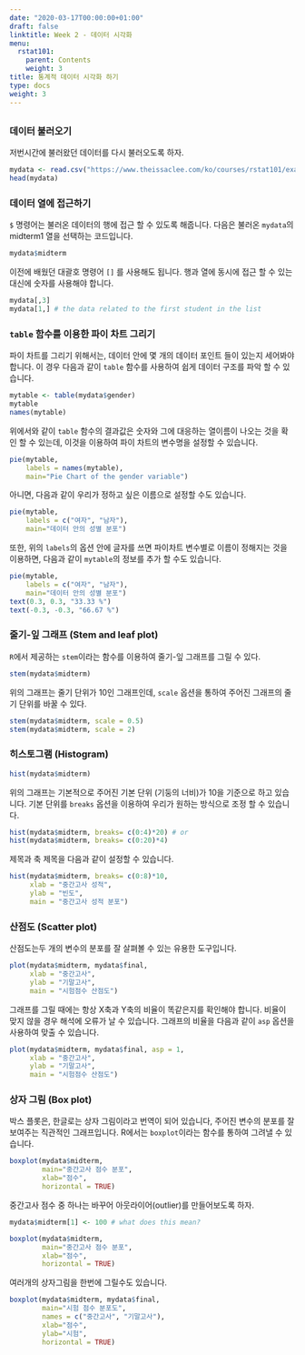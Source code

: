 ```yaml
---
date: "2020-03-17T00:00:00+01:00"
draft: false
linktitle: Week 2 - 데이터 시각화
menu:
  rstat101:
    parent: Contents
    weight: 3
title: 통계적 데이터 시각화 하기
type: docs
weight: 3
---
```


## 

### 데이터 불러오기

저번시간에 불러왔던 데이터를 다시 불러오도록 하자.

```r
mydata <- read.csv("https://www.theissaclee.com/ko/courses/rstat101/examscore.csv", header = TRUE)
head(mydata)
```

### 데이터 열에 접근하기

`$` 명령어는 불러온 데이터의 행에 접근 할 수 있도록 해줍니다. 다음은 불러온 `mydata`의 midterm1 열을 선택하는 코드입니다.

```r
mydata$midterm
```

이전에 배웠던 대괄호 명령어 `[]` 를 사용해도 됩니다. 행과 열에 동시에 접근 할 수 있는 대신에 숫자를 사용해야 합니다.

```r
mydata[,3]
mydata[1,] # the data related to the first student in the list
```

### `table` 함수를 이용한 파이 차트 그리기

파이 차트를 그리기 위해서는, 데이터 안에 몇 개의 데이터 포인트 들이 있는지 세어봐야 합니다. 이 경우 다음과 같이 `table` 함수를 사용하여 쉽게 데이터 구조를 파악 할 수 있습니다.

```r
mytable <- table(mydata$gender)
mytable
names(mytable)
```

위에서와 같이 `table` 함수의 결과값은 숫자와 그에 대응하는 열이름이 나오는 것을 확인 할 수 있는데, 이것을 이용하여 파이 차트의 변수명을 설정할 수 있습니다.

```r
pie(mytable, 
    labels = names(mytable),
    main="Pie Chart of the gender variable")
```

아니면, 다음과 같이 우리가 정하고 싶은 이름으로 설정할 수도 있습니다.

```r
pie(mytable, 
    labels = c("여자", "남자"),
    main="데이터 안의 성별 분포")
```

또한, 위의 `labels`의 옵션 안에 글자를 쓰면 파이차트 변수별로 이름이 정해지는 것을 이용하면, 다음과 같이 `mytable`의 정보를 추가 할 수도 있습니다.

```r
pie(mytable, 
    labels = c("여자", "남자"),
    main="데이터 안의 성별 분포")
text(0.3, 0.3, "33.33 %")
text(-0.3, -0.3, "66.67 %")
```


### 줄기-잎 그래프 (Stem and leaf plot)

`R`에서 제공하는 `stem`이라는 함수를 이용하여 줄기-잎 그래프를 그릴 수 있다.

```r
stem(mydata$midterm)
```

위의 그래프는  줄기 단위가 10인 그래프인데, `scale` 옵션을 통하여 주어진 그래프의 줄기 단위를 바꿀 수 있다. 

```r
stem(mydata$midterm, scale = 0.5)
stem(mydata$midterm, scale = 2)
```

### 히스토그램 (Histogram)

```r
hist(mydata$midterm)
```

위의 그래프는 기본적으로 주어진 기본 단위 (기둥의 너비)가 10을 기준으로 하고 있습니다. 기본 단위를  `breaks` 옵션을 이용하여 우리가 원하는 방식으로 조정 할 수 있습니다.

```r
hist(mydata$midterm, breaks= c(0:4)*20) # or
hist(mydata$midterm, breaks= c(0:20)*4)
```

제목과 축 제목을 다음과 같이 설정할 수 있습니다.

```r
hist(mydata$midterm, breaks= c(0:8)*10,
     xlab = "중간고사 성적",
     ylab = "빈도",
     main = "중간고사 성적 분포")
```

### 산점도 (Scatter plot)

산점도는두 개의 변수의 분포를 잘 살펴볼 수 있는 유용한 도구입니다. 

```r
plot(mydata$midterm, mydata$final,
     xlab = "중간고사", 
     ylab = "기말고사",
     main = "시험점수 산점도")
```

그래프를 그릴 때에는 항상 X축과 Y축의 비율이 똑같은지를 확인해야 합니다. 비율이 맞지 않을 경우 해석에 오류가 날 수 있습니다. 그래프의 비율을 다음과 같이 `asp` 옵션을 사용하여 맞출 수 있습니다.

```r
plot(mydata$midterm, mydata$final, asp = 1,
     xlab = "중간고사", 
     ylab = "기말고사",
     main = "시험점수 산점도")
```

### 상자 그림 (Box plot)

박스 플롯은, 한글로는 상자 그림이라고 번역이 되어 있습니다, 주어진 변수의 분포를 잘 보여주는 직관적인 그래프입니다. R에서는 `boxplot`이라는 함수를 통하여 그려낼 수 있습니다.

```r
boxplot(mydata$midterm,
        main="중간고사 점수 분포",
        xlab="점수",
        horizontal = TRUE)
```

중간고사 점수 중 하나는 바꾸어 아웃라이어(outlier)를 만들어보도록 하자.

```r
mydata$midterm[1] <- 100 # what does this mean?

boxplot(mydata$midterm,
        main="중간고사 점수 분포",
        xlab="점수",
        horizontal = TRUE)
```

여러개의 상자그림을 한번에 그릴수도 있습니다. 

```r
boxplot(mydata$midterm, mydata$final,
        main="시험 점수 분포도",
        names = c("중간고사", "기말고사"),
        xlab="점수",
        ylab="시험", 
        horizontal = TRUE)
```
